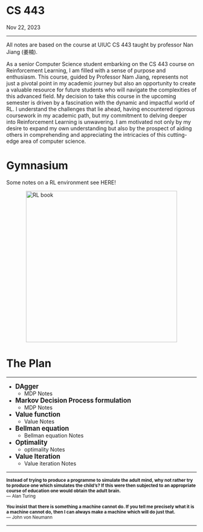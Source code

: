 
<h1 class=post >CS 443</h1>
<span class='meta'>Nov 22, 2023</span>
<hr/>


All notes are based on the course at UIUC CS 443 taught by professor <a href="https://nanjiang.cs.illinois.edu/" style= "text-decoration: none;"> Nan Jiang (姜楠)</a>.

 As a senior Computer Science student embarking on the CS 443 course on Reinforcement Learning, I am filled with a sense of purpose and enthusiasm. This course, guided by Professor Nam Jiang, represents not just a pivotal point in my academic journey but also an opportunity to create a valuable resource for future students who will navigate the complexities of this advanced field. My decision to take this course in the upcoming semester is driven by a fascination with the dynamic and impactful world of RL. I understand the challenges that lie ahead, having encountered rigorous coursework in my academic path, but my commitment to delving deeper into Reinforcement Learning is unwavering. I am motivated not only by my desire to expand my own understanding but also by the prospect of aiding others in comprehending and appreciating the intricacies of this cutting-edge area of computer science.



<h1 class=post>Gymnasium</h1>
Some notes on a RL environment see <a href="gymnasium.qmd#gymnasium" style="text-decoration: none;">HERE!</a>
</br>

<img src="/images/RL.jpg" alt="RL book" height="400" style="display: block; margin-left: auto; margin-right: auto;" />

<h1 class=post>The Plan</h1>
<hr/>

- <span style="font-size: larger; font-weight: bold;">DAgger</span> 
    - <a href="mdp.qmd#mdp" style="text-decoration: none;">MDP Notes</a> 

- <span style="font-size: larger; font-weight: bold;">Markov Decision Process formulation</span> 
    - <a href="mdp.qmd#mdp" style="text-decoration: none;">MDP Notes</a> 
- <span style="font-size: larger; font-weight: bold;">Value function</span> 
    - <a href="lab1a.qmd#lab1a" style="text-decoration: none;">Value Notes</a> 

- <span style="font-size: larger; font-weight: bold;">Bellman equation</span> 
    - <a href="lab1a.qmd#lab1a" style="text-decoration: none;">Bellman equation Notes</a> 

- <span style="font-size: larger; font-weight: bold;">Optimality</span> 
    - <a href="lab1a.qmd#lab1a" style="text-decoration: none;">optimality Notes</a> 

- <span style="font-size: larger; font-weight: bold;">Value Iteration</span> 
    - <a href="lab1a.qmd#lab1a" style="text-decoration: none;">Value iteration Notes</a> 


<hr/>
<small>
<b style="font-weight: bold"> Instead of trying to produce a programme to simulate the adult mind, why not rather try to produce one which simulates the child's? If this were then subjected to an appropriate course of education one would obtain the adult brain.</b>
<br />
— Alan Turing

<b style="font-weight: bold">You insist that there is something a machine cannot do. If you tell me precisely what it is a machine cannot do, then I can always make a machine which will do just that.</b>
<br />
— John von Neumann
</small>
<hr/>